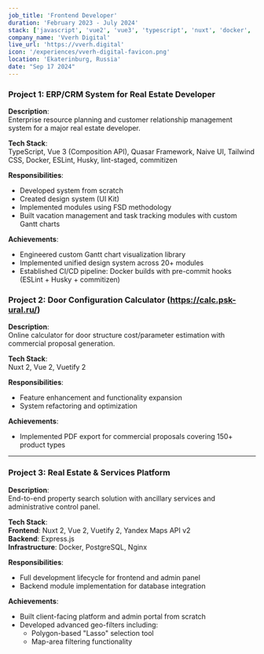 ```yaml
---
job_title: 'Frontend Developer'
duration: 'February 2023 - July 2024'
stack: ['javascript', 'vue2', 'vue3', 'typescript', 'nuxt', 'docker', 'naiveui']
company_name: 'Vverh Digital'
live_url: 'https://vverh.digital'
icon: '/experiences/vverh-digital-favicon.png'
location: 'Ekaterinburg, Russia'
date: "Sep 17 2024"
---
```


### Project 1: ERP/CRM System for Real Estate Developer  
**Description**:  
Enterprise resource planning and customer relationship management system for a major real estate developer.

**Tech Stack**:  
TypeScript, Vue 3 (Composition API), Quasar Framework, Naive UI, Tailwind CSS, Docker, ESLint, Husky, lint-staged, commitizen

**Responsibilities**:  
- Developed system from scratch  
- Created design system (UI Kit)  
- Implemented modules using FSD methodology  
- Built vacation management and task tracking modules with custom Gantt charts  

**Achievements**:  
- Engineered custom Gantt chart visualization library  
- Implemented unified design system across 20+ modules  
- Established CI/CD pipeline: Docker builds with pre-commit hooks (ESLint + Husky + commitizen)  


### Project 2: Door Configuration Calculator (https://calc.psk-ural.ru/)  
**Description**:  
Online calculator for door structure cost/parameter estimation with commercial proposal generation.

**Tech Stack**:  
Nuxt 2, Vue 2, Vuetify 2

**Responsibilities**:  
- Feature enhancement and functionality expansion  
- System refactoring and optimization  

**Achievements**:  
- Implemented PDF export for commercial proposals covering 150+ product types  

---

### Project 3: Real Estate & Services Platform  
**Description**:  
End-to-end property search solution with ancillary services and administrative control panel.

**Tech Stack**:  
**Frontend**: Nuxt 2, Vue 2, Vuetify 2, Yandex Maps API v2  
**Backend**: Express.js  
**Infrastructure**: Docker, PostgreSQL, Nginx  

**Responsibilities**:  
- Full development lifecycle for frontend and admin panel  
- Backend module implementation for database integration  

**Achievements**:  
- Built client-facing platform and admin portal from scratch  
- Developed advanced geo-filters including:  
  - Polygon-based "Lasso" selection tool  
  - Map-area filtering functionality  